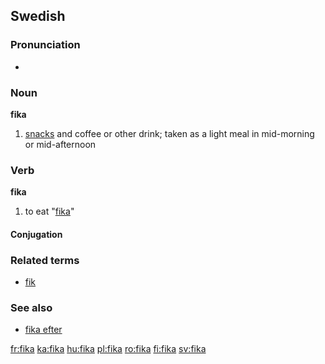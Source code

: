 ==Swedish==

===Pronunciation===
*{{audio|Sv-fika.ogg|audio}}

===Noun===
{{sv-noun-reg-or|fik}}
'''fika'''

# [[snacks]] and coffee or other drink; taken as a light meal in mid-morning or mid-afternoon

===Verb===
'''fika'''

# to eat "[[#Noun|fika]]"

====Conjugation====
{{sv-verb-reg-ar}}
===Related terms===
*[[fik]]

===See also===
*[[fika efter]]

[[fr:fika]]
[[ka:fika]]
[[hu:fika]]
[[pl:fika]]
[[ro:fika]]
[[fi:fika]]
[[sv:fika]]